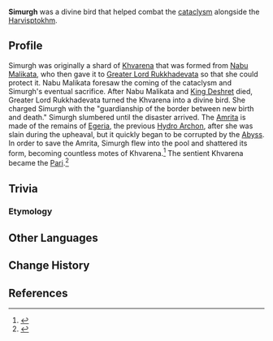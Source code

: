 {{Character Infobox
|type             = Mentioned
|image            = <!-- NPC Simurgh.png -->
|realname         = <!-- Optional, if different from in-game name -->
|deceased         = Past
|region           = Sumeru
|location         = <!-- Region where the character appears -->
|affiliation      = <!-- godhood unclear -->
|title            = 
|ancestry         = <!-- Clan/family -->
|father           = 
|mother           = Nabu Malikata
|spouse           = 
|mother2          = Greater Lord Rukkhadevata
|motherNote2      = Adopted Mother
|sibling          = 
|child            = 
|relative         = 
}}
'''Simurgh''' was a divine bird that helped combat the [[cataclysm]] alongside the [[Harvisptokhm]].

==Profile==
Simurgh was originally a shard of [[Khvarena]] that was formed from [[Nabu Malikata]], who then gave it to [[Greater Lord Rukkhadevata]] so that she could protect it. Nabu Malikata foresaw the coming of the cataclysm and Simurgh's eventual sacrifice. After Nabu Malikata and [[King Deshret]] died, Greater Lord Rukkhadevata turned the Khvarena into a divine bird. She charged Simurgh with the "guardianship of the border between new birth and death." Simurgh slumbered until the disaster arrived. The [[Amrita Pool|Amrita]] is made of the remains of [[Egeria]], the previous [[Hydro Archon]], after she was slain during the upheaval, but it quickly began to be corrupted by the [[Abyss]]. In order to save the Amrita, Simurgh flew into the pool and shattered its form, becoming countless motes of Khvarena.<ref>{{Ref/ArtiSet|Vourukasha's Glow}}</ref> The sentient Khvarena became the [[Pari]].<ref>{{Ref/Quest|As the Khvarena's Light Shows}}</ref>

==Trivia==
===Etymology===
{{Transclude|Harvisptokhm|Etymology}}

==Other Languages==
{{Other Languages
|en       = Simurgh
|zhs      = 「西摩格」
|zhs_rm   = "Xīmógé"
|zht      = 「西摩格」
|zht_rm   = "Xīmógé"
|ja       = 「シームルグ」
|ja_rm    = "Shiimurugu"
|ko       = 「시무르그」
|ko_rm    = 
|es       = “Simurg”
|fr       = Simurgh
|ru       = Симург
|th       = "ซีเมิร์ก"
|th_rm    = 
|vi       = Simurgh
|de       = „Simurgh“
|id       = Simurgh
|pt       = Simurgh
|tr       = Simurgh
|it       = Simurgh
}}

==Change History==
{{Change History|introduced=3.6}}

==References==
{{Reflist}}
